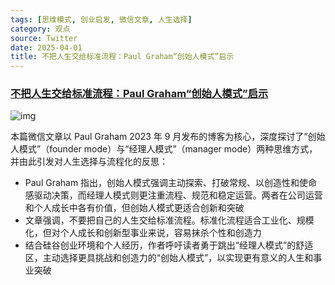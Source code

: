 ```yaml
---
tags: [思维模式, 创业启发, 微信文章, 人生选择]
category: 观点
source: Twitter
date: 2025-04-01
title: 不把人生交给标准流程：Paul Graham“创始人模式”启示
---
```


### [不把人生交给标准流程：Paul Graham“创始人模式”启示](https://mp.weixin.qq.com/s/AFgIU68T49-3zPL2D5Cs3g)

![img](https://img.mengpeng.tech/i/2025/04/16/67ff4209ca2f6.webp)

本篇微信文章以 Paul Graham 2023 年 9 月发布的博客为核心，深度探讨了“创始人模式”（founder mode）与“经理人模式”（manager mode）两种思维方式，并由此引发对人生选择与流程化的反思：

- Paul Graham 指出，创始人模式强调主动探索、打破常规、以创造性和使命感驱动决策，而经理人模式则更注重流程、规范和稳定运营。两者在公司运营和个人成长中各有价值，但创始人模式更适合创新和突破
- 文章强调，不要把自己的人生交给标准流程。标准化流程适合工业化、规模化，但对个人成长和创新型事业来说，容易抹杀个性和创造力
- 结合硅谷创业环境和个人经历，作者呼吁读者勇于跳出“经理人模式”的舒适区，主动选择更具挑战和创造力的“创始人模式”，以实现更有意义的人生和事业突破 